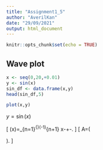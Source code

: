 ```yaml
---
title: "Assignment1_5"
author: "AverilKan"
date: "29/09/2021"
output: html_document
---
```


```r
knitr::opts_chunk$set(echo = TRUE)
```

## Wave plot
```r
x <- seq(0,20,+0.01)
y <- sin(x)
sin_df <- data.frame(x,y)
head(sin_df,5)

plot(x,y) 
```
$y=\sin(x)$

\[ \sin(x)=\sum_{n=1}^{\infty}(-1)^{n+1}\cdot \frac{x^{2n-1}}{(2n-1)!}
\approx x-\frac{x^3}{3!}+\frac{x^5}{5!}-\frac{x^7}{7!}\ldots. \]
\[ A=\left(\begin{matrix} a_{11} & a_{12}\\ a_{21} & a_{22} \end{matrix}\right). \]











